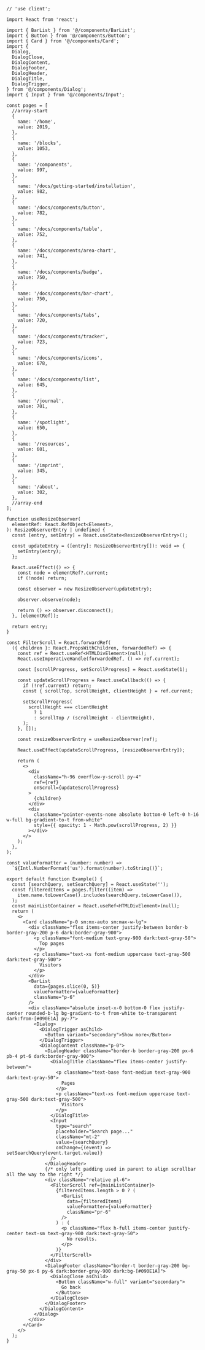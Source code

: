 ````tsx
// 'use client';

import React from 'react';

import { BarList } from '@/components/BarList';
import { Button } from '@/components/Button';
import { Card } from '@/components/Card';
import {
  Dialog,
  DialogClose,
  DialogContent,
  DialogFooter,
  DialogHeader,
  DialogTitle,
  DialogTrigger,
} from '@/components/Dialog';
import { Input } from '@/components/Input';

const pages = [
  //array-start
  {
    name: '/home',
    value: 2019,
  },
  {
    name: '/blocks',
    value: 1053,
  },
  {
    name: '/components',
    value: 997,
  },
  {
    name: '/docs/getting-started/installation',
    value: 982,
  },
  {
    name: '/docs/components/button',
    value: 782,
  },
  {
    name: '/docs/components/table',
    value: 752,
  },
  {
    name: '/docs/components/area-chart',
    value: 741,
  },
  {
    name: '/docs/components/badge',
    value: 750,
  },
  {
    name: '/docs/components/bar-chart',
    value: 750,
  },
  {
    name: '/docs/components/tabs',
    value: 720,
  },
  {
    name: '/docs/components/tracker',
    value: 723,
  },
  {
    name: '/docs/components/icons',
    value: 678,
  },
  {
    name: '/docs/components/list',
    value: 645,
  },
  {
    name: '/journal',
    value: 701,
  },
  {
    name: '/spotlight',
    value: 650,
  },
  {
    name: '/resources',
    value: 601,
  },
  {
    name: '/imprint',
    value: 345,
  },
  {
    name: '/about',
    value: 302,
  },
  //array-end
];

function useResizeObserver(
  elementRef: React.RefObject<Element>,
): ResizeObserverEntry | undefined {
  const [entry, setEntry] = React.useState<ResizeObserverEntry>();

  const updateEntry = ([entry]: ResizeObserverEntry[]): void => {
    setEntry(entry);
  };

  React.useEffect(() => {
    const node = elementRef?.current;
    if (!node) return;

    const observer = new ResizeObserver(updateEntry);

    observer.observe(node);

    return () => observer.disconnect();
  }, [elementRef]);

  return entry;
}

const FilterScroll = React.forwardRef(
  ({ children }: React.PropsWithChildren, forwardedRef) => {
    const ref = React.useRef<HTMLDivElement>(null);
    React.useImperativeHandle(forwardedRef, () => ref.current);

    const [scrollProgress, setScrollProgress] = React.useState(1);

    const updateScrollProgress = React.useCallback(() => {
      if (!ref.current) return;
      const { scrollTop, scrollHeight, clientHeight } = ref.current;

      setScrollProgress(
        scrollHeight === clientHeight
          ? 1
          : scrollTop / (scrollHeight - clientHeight),
      );
    }, []);

    const resizeObserverEntry = useResizeObserver(ref);

    React.useEffect(updateScrollProgress, [resizeObserverEntry]);

    return (
      <>
        <div
          className="h-96 overflow-y-scroll py-4"
          ref={ref}
          onScroll={updateScrollProgress}
        >
          {children}
        </div>
        <div
          className="pointer-events-none absolute bottom-0 left-0 h-16 w-full bg-gradient-to-t from-white"
          style={{ opacity: 1 - Math.pow(scrollProgress, 2) }}
        ></div>
      </>
    );
  },
);

const valueFormatter = (number: number) =>
  `${Intl.NumberFormat('us').format(number).toString()}`;

export default function Example() {
  const [searchQuery, setSearchQuery] = React.useState('');
  const filteredItems = pages.filter((item) =>
    item.name.toLowerCase().includes(searchQuery.toLowerCase()),
  );
  const mainListContainer = React.useRef<HTMLDivElement>(null);
  return (
    <>
      <Card className="p-0 sm:mx-auto sm:max-w-lg">
        <div className="flex items-center justify-between border-b border-gray-200 p-6 dark:border-gray-900">
          <p className="font-medium text-gray-900 dark:text-gray-50">
            Top pages
          </p>
          <p className="text-xs font-medium uppercase text-gray-500 dark:text-gray-500">
            Visitors
          </p>
        </div>
        <BarList
          data={pages.slice(0, 5)}
          valueFormatter={valueFormatter}
          className="p-6"
        />
        <div className="absolute inset-x-0 bottom-0 flex justify-center rounded-b-lg bg-gradient-to-t from-white to-transparent dark:from-[#090E1A] py-7">
          <Dialog>
            <DialogTrigger asChild>
              <Button variant="secondary">Show more</Button>
            </DialogTrigger>
            <DialogContent className="p-0">
              <DialogHeader className="border-b border-gray-200 px-6 pb-4 pt-6 dark:border-gray-900">
                <DialogTitle className="flex items-center justify-between">
                  <p className="text-base font-medium text-gray-900 dark:text-gray-50">
                    Pages
                  </p>
                  <p className="text-xs font-medium uppercase text-gray-500 dark:text-gray-500">
                    Visitors
                  </p>
                </DialogTitle>
                <Input
                  type="search"
                  placeholder="Search page..."
                  className="mt-2"
                  value={searchQuery}
                  onChange={(event) => setSearchQuery(event.target.value)}
                />
              </DialogHeader>
              {/* only left padding used in parent to align scrollbar all the way to the right */}
              <div className="relative pl-6">
                <FilterScroll ref={mainListContainer}>
                  {filteredItems.length > 0 ? (
                    <BarList
                      data={filteredItems}
                      valueFormatter={valueFormatter}
                      className="pr-6"
                    />
                  ) : (
                    <p className="flex h-full items-center justify-center text-sm text-gray-900 dark:text-gray-50">
                      No results.
                    </p>
                  )}
                </FilterScroll>
              </div>
              <DialogFooter className="border-t border-gray-200 bg-gray-50 px-6 py-6 dark:border-gray-900 dark:bg-[#090E1A]">
                <DialogClose asChild>
                  <Button className="w-full" variant="secondary">
                    Go back
                  </Button>
                </DialogClose>
              </DialogFooter>
            </DialogContent>
          </Dialog>
        </div>
      </Card>
    </>
  );
}

````